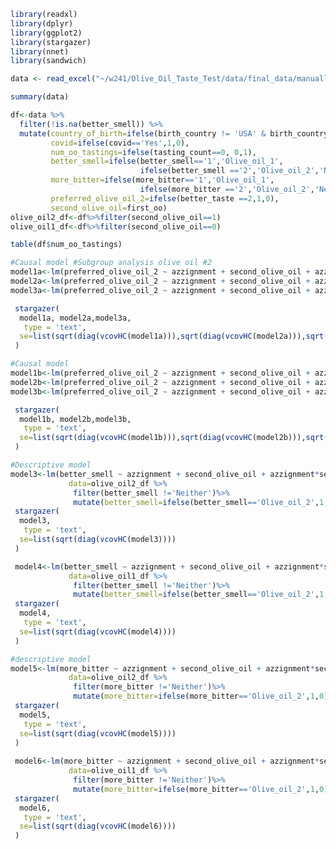 ```r
library(readxl)
library(dplyr)
library(ggplot2)
library(stargazer)
library(nnet)
library(sandwich)
```



```r
data <- read_excel("~/w241/Olive_Oil_Taste_Test/data/final_data/manually_cleaned_data.xlsx")
```

```r
summary(data)
```

```r
df<-data %>% 
  filter(!is.na(better_smell)) %>%
  mutate(country_of_birth=ifelse(birth_country != 'USA' & birth_country != 'Turkey' , 'Other', birth_country),
         covid=ifelse(covid=='Yes',1,0),
         num_oo_tastings=ifelse(tasting_count==0, 0,1),
         better_smell=ifelse(better_smell=='1','Olive_oil_1',
                             ifelse(better_smell =='2','Olive_oil_2','Neither')),
         more_bitter=ifelse(more_bitter=='1','Olive_oil_1',
                             ifelse(more_bitter =='2','Olive_oil_2','Neither')),
         preferred_olive_oil_2=ifelse(better_taste ==2,1,0),
         second_olive_oil=first_oo)
olive_oil2_df<-df%>%filter(second_olive_oil==1)
olive_oil1_df<-df%>%filter(second_olive_oil==0)
```


```r
table(df$num_oo_tastings)
```

```r
#Causal model #Subgroup analysis olive oil #2
model1a<-lm(preferred_olive_oil_2 ~ azzignment + second_olive_oil + azzignment*second_olive_oil, data=olive_oil2_df)
model2a<-lm(preferred_olive_oil_2 ~ azzignment + second_olive_oil + azzignment*second_olive_oil + covid + num_oo_tastings, data=olive_oil2_df)
model3a<-lm(preferred_olive_oil_2 ~ azzignment + second_olive_oil + azzignment*second_olive_oil + covid +num_oo_tastings + azzignment*covid + second_olive_oil*covid+ azzignment*num_oo_tastings+ second_olive_oil*num_oo_tastings, data=olive_oil2_df)

 stargazer(
  model1a, model2a,model3a,
   type = 'text',
  se=list(sqrt(diag(vcovHC(model1a))),sqrt(diag(vcovHC(model2a))),sqrt(diag(vcovHC(model3a))))
 )
```
```r
#Causal model
model1b<-lm(preferred_olive_oil_2 ~ azzignment + second_olive_oil + azzignment*second_olive_oil, data=olive_oil1_df)
model2b<-lm(preferred_olive_oil_2 ~ azzignment + second_olive_oil + azzignment*second_olive_oil + covid + num_oo_tastings, data=olive_oil1_df)
model3b<-lm(preferred_olive_oil_2 ~ azzignment + second_olive_oil + azzignment*second_olive_oil + covid + num_oo_tastings+ azzignment*covid + second_olive_oil*covid+ azzignment*num_oo_tastings+ second_olive_oil*num_oo_tastings, data=olive_oil1_df)

 stargazer(
  model1b, model2b,model3b,
   type = 'text',
  se=list(sqrt(diag(vcovHC(model1b))),sqrt(diag(vcovHC(model2b))),sqrt(diag(vcovHC(model3b))))
 )
```
```r
#Descriptive model
model3<-lm(better_smell ~ azzignment + second_olive_oil + azzignment*second_olive_oil, 
             data=olive_oil2_df %>%
              filter(better_smell !='Neither')%>%
              mutate(better_smell=ifelse(better_smell=='Olive_oil_2',1,0)))
 stargazer(
  model3,
   type = 'text',
  se=list(sqrt(diag(vcovHC(model3))))
 )

 model4<-lm(better_smell ~ azzignment + second_olive_oil + azzignment*second_olive_oil, 
             data=olive_oil1_df %>%
              filter(better_smell !='Neither')%>%
              mutate(better_smell=ifelse(better_smell=='Olive_oil_2',1,0)))
 stargazer(
  model4,
   type = 'text',
  se=list(sqrt(diag(vcovHC(model4))))
 )
```


```r

#descriptive model 
model5<-lm(more_bitter ~ azzignment + second_olive_oil + azzignment*second_olive_oil, 
             data=olive_oil2_df %>%
              filter(more_bitter !='Neither')%>%
              mutate(more_bitter=ifelse(more_bitter=='Olive_oil_2',1,0)))
 stargazer(
  model5,
   type = 'text',
  se=list(sqrt(diag(vcovHC(model5))))
 )
 
 model6<-lm(more_bitter ~ azzignment + second_olive_oil + azzignment*second_olive_oil, 
             data=olive_oil1_df %>%
              filter(more_bitter !='Neither')%>%
              mutate(more_bitter=ifelse(more_bitter=='Olive_oil_2',1,0)))
 stargazer(
  model6,
   type = 'text',
  se=list(sqrt(diag(vcovHC(model6))))
 )
```
